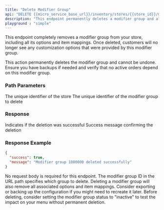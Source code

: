 ---
title: "Delete Modifier Group"
api: "DELETE {{micro_service_base_url}}/inventory/stores/{{store_id}}/modifier-groups/{{modifier_group_id}}"
description: "This endpoint permanently deletes a modifier group and all its associated options and mappings. Use with caution as this action cannot be undone."
playground : "simple"
---

This endpoint completely removes a modifier group from your store, including all its options and item mappings. Once deleted, customers will no longer see any customization options that were provided by this modifier group.

<Warning>
This action permanently deletes the modifier group and cannot be undone. Ensure you have backups if needed and verify that no active orders depend on this modifier group.
</Warning>

### Path Parameters

<ParamField path="store_id" type="string" required>
  The unique identifier of the store
</ParamField>

<ParamField path="modifier_group_id" type="string" required>
  The unique identifier of the modifier group to delete
</ParamField>

### Response

<ResponseField name="success" type="boolean">
  Indicates if the deletion was successful
</ResponseField>

<ResponseField name="message" type="string">
  Success message confirming the deletion
</ResponseField>

### Response Example

```json
{
  "success": true,
  "message": "Modifier group 1000000 deleted successfully"
}
```

<Note>
No request body is required for this endpoint. The modifier group ID in the URL path specifies which group to delete.
</Note>

<Info>
Deleting a modifier group will also remove all associated options and item mappings. Consider exporting or backing up the configuration if you might need to recreate it later.
</Info>

<Tip>
Before deleting, consider setting the modifier group status to "inactive" to test the impact on your menu without permanent deletion.
</Tip>
